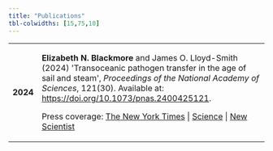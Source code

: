 ```yaml
---
title: "Publications"
tbl-colwidths: [15,75,10]
---
```


+------------+-----------------------------------------------------------------------------------------------------------------------------------------------------------------------------------------------------------------------------------------------------------------------------------------------------------------------------------------------------------------------------------+
| **2024**   | **Elizabeth N. Blackmore** and James O. Lloyd-Smith (2024) \'Transoceanic pathogen transfer in the age of sail and steam\', *Proceedings of the National Academy of Sciences*, 121(30). Available at: <https://doi.org/10.1073/pnas.2400425121>.                                                                                                                                  |
|            |                                                                                                                                                                                                                                                                                                                                                                                   |
|            | Press coverage: [The New York Times](https://www.nytimes.com/2024/07/26/health/viruses-ships-transmission.html) \| [Science](https://www.science.org/content/article/even-after-columbus-infectious-diseases-had-surprisingly-hard-time-crossing-oceans) \| [New Scientist](https://www.newscientist.com/article/2440531-how-diseases-like-smallpox-survived-long-ocean-voyages/) |
+------------+-----------------------------------------------------------------------------------------------------------------------------------------------------------------------------------------------------------------------------------------------------------------------------------------------------------------------------------------------------------------------------------+
